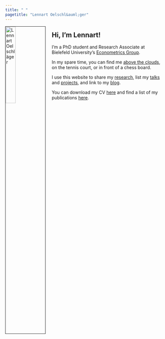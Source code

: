 ```yaml
---
title: " "
pagetitle: "Lennart Oelschl&auml;ger"
---
```


<img src="cv/oelschlaeger.jpg" alt="Lennart Oelschl&auml;ger" style="width:25%; border:1px solid; margin-right: 20px" align="left">

<div class="typewriter">
  <h2>Hi, I'm Lennart!</h2>
</div>

I'm a PhD student and Research Associate at Bielefeld University's [Econometrics Group](https://www.uni-bielefeld.de/fakultaeten/wirtschaftswissenschaften/lehrbereiche/econometrics/).

In my spare time, you can find me [above the clouds](https://www.youtube.com/watch?v=c2vc8qY3B5c), on the tennis court, or in front of a chess board.

I use this website to share my [research](research.html), list my [talks](talks.html) and [projects](projects.html), and link to my [blog](blog.html).

You can download my CV [here](cv/oelschlaeger.pdf) and find a list of my publications [here](https://scholar.google.com/citations?hl=de&user=k9n1yt4AAAAJ).
